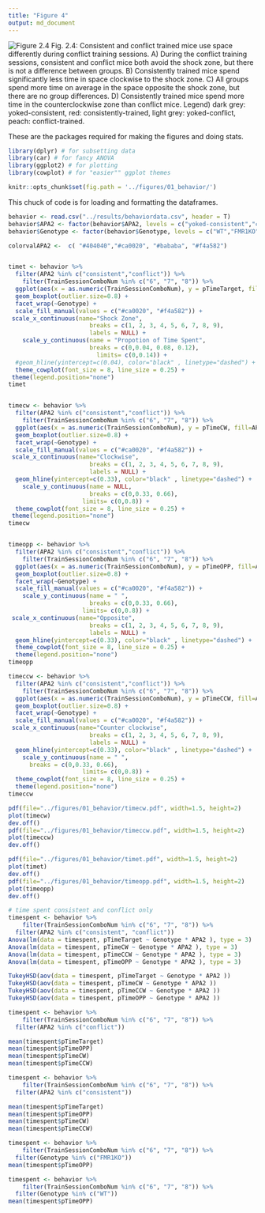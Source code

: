 ```yaml
---
title: "Figure 4"
output: md_document
---
```


![Figure 2.4](../figures/fig1-07.png)
Fig. 2.4: Consistent and conflict trained mice use space differently during conflict training sessions. 
A) During the conflict training sessions, consistent and conflict mice both avoid the shock zone, but there is not a difference between groups. B) Consistently trained mice spend significantly less time in space clockwise to the shock zone. C) All groups spend more time on average in the space opposite the shock zone, but there are no group differences. D) Consistently trained mice spend more time in the counterclockwise zone than conflict mice. Legend) dark grey: yoked-consistent, red: consistently-trained, light grey: yoked-conflict, peach: conflict-trained.

These are the packages required for making the figures and doing stats. 

```r
library(dplyr) # for subsetting data 
library(car) # for fancy ANOVA
library(ggplot2) # for plotting
library(cowplot) # for "easier"" ggplot themes

knitr::opts_chunk$set(fig.path = '../figures/01_behavior/')
```

This chuck of code is for loading and formatting the dataframes.

```r
behavior <- read.csv("../results/behaviordata.csv", header = T)
behavior$APA2 <- factor(behavior$APA2, levels = c("yoked-consistent","consistent", "yoked-conflict","conflict")) ## relevel then rename factors treatment
behavior$Genotype <- factor(behavior$Genotype, levels = c("WT","FMR1KO")) # relevel genotype

```


```r
colorvalAPA2 <-  c( "#404040","#ca0020", "#bababa", "#f4a582")


timet <- behavior %>%
  filter(APA2 %in% c("consistent","conflict")) %>%
    filter(TrainSessionComboNum %in% c("6", "7", "8")) %>% 
  ggplot(aes(x = as.numeric(TrainSessionComboNum), y = pTimeTarget, fill=APA2)) +
  geom_boxplot(outlier.size=0.8) +
  facet_wrap(~Genotype) +
  scale_fill_manual(values = c("#ca0020", "#f4a582")) +  
 scale_x_continuous(name="Shock Zone", 
                       breaks = c(1, 2, 3, 4, 5, 6, 7, 8, 9),
                       labels = NULL) +
    scale_y_continuous(name = "Propotion of Time Spent",
                       breaks = c(0,0.04, 0.08, 0.12),
                         limits= c(0,0.14)) +
  #geom_hline(yintercept=c(0.04), color="black" , linetype="dashed") + 
  theme_cowplot(font_size = 8, line_size = 0.25) +
 theme(legend.position="none")
timet


timecw <- behavior %>%
  filter(APA2 %in% c("consistent","conflict")) %>%
    filter(TrainSessionComboNum %in% c("6", "7", "8")) %>% 
  ggplot(aes(x = as.numeric(TrainSessionComboNum), y = pTimeCW, fill=APA2)) +
  geom_boxplot(outlier.size=0.8) +
  facet_wrap(~Genotype) +
  scale_fill_manual(values = c("#ca0020", "#f4a582")) +  
 scale_x_continuous(name="Clockwise", 
                       breaks = c(1, 2, 3, 4, 5, 6, 7, 8, 9),
                       labels = NULL) +
  geom_hline(yintercept=c(0.33), color="black" , linetype="dashed") + 
    scale_y_continuous(name = NULL,
                       breaks = c(0,0.33, 0.66),
                     limits= c(0,0.8)) +
  theme_cowplot(font_size = 8, line_size = 0.25) +
 theme(legend.position="none")
timecw


timeopp <- behavior %>%
  filter(APA2 %in% c("consistent","conflict")) %>%
    filter(TrainSessionComboNum %in% c("6", "7", "8")) %>% 
  ggplot(aes(x = as.numeric(TrainSessionComboNum), y = pTimeOPP, fill=APA2)) +
  geom_boxplot(outlier.size=0.8) +
  facet_wrap(~Genotype) +
  scale_fill_manual(values = c("#ca0020", "#f4a582")) + 
    scale_y_continuous(name = " ",
                       breaks = c(0,0.33, 0.66),
                     limits= c(0,0.8)) +
 scale_x_continuous(name="Opposite", 
                       breaks = c(1, 2, 3, 4, 5, 6, 7, 8, 9),
                       labels = NULL) +
  geom_hline(yintercept=c(0.33), color="black" , linetype="dashed") + 
  theme_cowplot(font_size = 8, line_size = 0.25) +
  theme(legend.position="none")
timeopp

timeccw <- behavior %>%
  filter(APA2 %in% c("consistent","conflict")) %>%
    filter(TrainSessionComboNum %in% c("6", "7", "8")) %>% 
  ggplot(aes(x = as.numeric(TrainSessionComboNum), y = pTimeCCW, fill=APA2)) +
  geom_boxplot(outlier.size=0.8) +
  facet_wrap(~Genotype) +
  scale_fill_manual(values = c("#ca0020", "#f4a582")) +  
 scale_x_continuous(name="Counter clockwise", 
                       breaks = c(1, 2, 3, 4, 5, 6, 7, 8, 9),
                       labels = NULL) +
  geom_hline(yintercept=c(0.33), color="black" , linetype="dashed") + 
    scale_y_continuous(name = " ",
      breaks = c(0,0.33, 0.66),
                     limits= c(0,0.8)) +
  theme_cowplot(font_size = 8, line_size = 0.25) +
  theme(legend.position="none")
timeccw

pdf(file="../figures/01_behavior/timecw.pdf", width=1.5, height=2)
plot(timecw)
dev.off()
pdf(file="../figures/01_behavior/timeccw.pdf", width=1.5, height=2)
plot(timeccw)
dev.off()

pdf(file="../figures/01_behavior/timet.pdf", width=1.5, height=2)
plot(timet)
dev.off()
pdf(file="../figures/01_behavior/timeopp.pdf", width=1.5, height=2)
plot(timeopp)
dev.off()

```


```r
# time spent consistent and conflict only
timespent <- behavior %>%
    filter(TrainSessionComboNum %in% c("6", "7", "8")) %>%
  filter(APA2 %in% c("consistent", "conflict"))
Anova(lm(data = timespent, pTimeTarget ~ Genotype * APA2 ), type = 3)
Anova(lm(data = timespent, pTimeCW ~ Genotype * APA2 ), type = 3)
Anova(lm(data = timespent, pTimeCCW ~ Genotype * APA2 ), type = 3)
Anova(lm(data = timespent, pTimeOPP ~ Genotype * APA2 ), type = 3)

TukeyHSD(aov(data = timespent, pTimeTarget ~ Genotype * APA2 ))
TukeyHSD(aov(data = timespent, pTimeCW ~ Genotype * APA2 ))
TukeyHSD(aov(data = timespent, pTimeCCW ~ Genotype * APA2 ))
TukeyHSD(aov(data = timespent, pTimeOPP ~ Genotype * APA2 ))

timespent <- behavior %>%
    filter(TrainSessionComboNum %in% c("6", "7", "8")) %>%
  filter(APA2 %in% c("conflict"))

mean(timespent$pTimeTarget)
mean(timespent$pTimeOPP)
mean(timespent$pTimeCW)
mean(timespent$pTimeCCW)

timespent <- behavior %>%
    filter(TrainSessionComboNum %in% c("6", "7", "8")) %>%
  filter(APA2 %in% c("consistent"))

mean(timespent$pTimeTarget)
mean(timespent$pTimeOPP)
mean(timespent$pTimeCW)
mean(timespent$pTimeCCW)

timespent <- behavior %>%
    filter(TrainSessionComboNum %in% c("6", "7", "8")) %>%
  filter(Genotype %in% c("FMR1KO"))
mean(timespent$pTimeOPP)

timespent <- behavior %>%
    filter(TrainSessionComboNum %in% c("6", "7", "8")) %>%
  filter(Genotype %in% c("WT"))
mean(timespent$pTimeOPP)

```